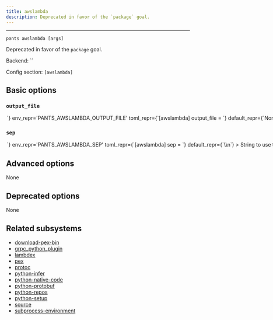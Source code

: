 ```yaml
---
title: awslambda
description: Deprecated in favor of the `package` goal.
---
```



---

```
pants awslambda [args]
```

Deprecated in favor of the `package` goal.

Backend: <span className="color--primary">``</span>

Config section: <span className="color--primary">`[awslambda]`</span>

<span className={styles.options}>

## Basic options

### `output_file`

<Option
  cli_repr={`--awslambda-output-file=<path>`}
  env_repr='PANTS_AWSLAMBDA_OUTPUT_FILE'
  toml_repr={`[awslambda]
output_file = <path>`}
  default_repr={`None`}
>

Output the goal&#x27;s stdout to this file. If unspecified, outputs to stdout.

</Option>

### `sep`

<Option
  cli_repr={`--awslambda-sep=<separator>`}
  env_repr='PANTS_AWSLAMBDA_SEP'
  toml_repr={`[awslambda]
sep = <separator>`}
  default_repr={`\\n`}
>

String to use to separate lines in line-oriented output.

</Option>

## Advanced options

None

## Deprecated options

None

## Related subsystems

- [download-pex-bin](../subsystems/download-pex-bin.mdx)
- [grpc_python_plugin](../subsystems/grpc_python_plugin.mdx)
- [lambdex](../subsystems/lambdex.mdx)
- [pex](../subsystems/pex.mdx)
- [protoc](../subsystems/protoc.mdx)
- [python-infer](../subsystems/python-infer.mdx)
- [python-native-code](../subsystems/python-native-code.mdx)
- [python-protobuf](../subsystems/python-protobuf.mdx)
- [python-repos](../subsystems/python-repos.mdx)
- [python-setup](../subsystems/python-setup.mdx)
- [source](../subsystems/source.mdx)
- [subprocess-environment](../subsystems/subprocess-environment.mdx)

</span>
